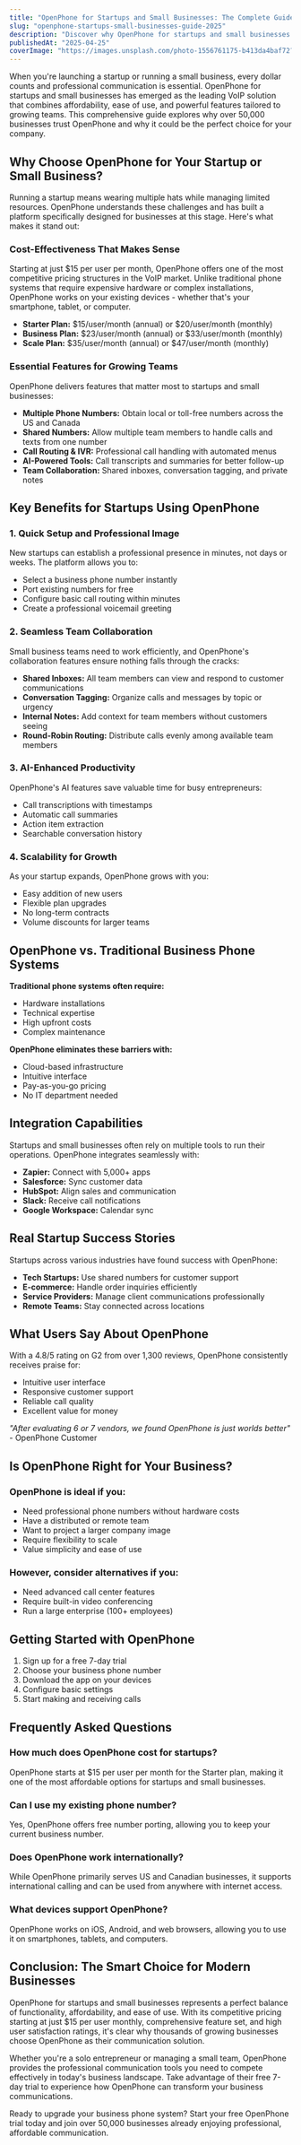 ```yaml
---
title: "OpenPhone for Startups and Small Businesses: The Complete Guide in 2025"
slug: "openphone-startups-small-businesses-guide-2025"
description: "Discover why OpenPhone for startups and small businesses is the top-rated phone system choice in 2025. Learn about features, pricing, and benefits for teams"
publishedAt: "2025-04-25"
coverImage: "https://images.unsplash.com/photo-1556761175-b413da4baf72?ixlib=rb-1.2.1&auto=format&fit=crop&w=1200&q=80"
---
```


When you're launching a startup or running a small business, every dollar counts and professional communication is essential. OpenPhone for startups and small businesses has emerged as the leading VoIP solution that combines affordability, ease of use, and powerful features tailored to growing teams. This comprehensive guide explores why over 50,000 businesses trust OpenPhone and why it could be the perfect choice for your company.

## Why Choose OpenPhone for Your Startup or Small Business?

Running a startup means wearing multiple hats while managing limited resources. OpenPhone understands these challenges and has built a platform specifically designed for businesses at this stage. Here's what makes it stand out:

### Cost-Effectiveness That Makes Sense

Starting at just $15 per user per month, OpenPhone offers one of the most competitive pricing structures in the VoIP market. Unlike traditional phone systems that require expensive hardware or complex installations, OpenPhone works on your existing devices - whether that's your smartphone, tablet, or computer.

- **Starter Plan:** $15/user/month (annual) or $20/user/month (monthly)
- **Business Plan:** $23/user/month (annual) or $33/user/month (monthly)
- **Scale Plan:** $35/user/month (annual) or $47/user/month (monthly)

### Essential Features for Growing Teams

OpenPhone delivers features that matter most to startups and small businesses:

- **Multiple Phone Numbers:** Obtain local or toll-free numbers across the US and Canada
- **Shared Numbers:** Allow multiple team members to handle calls and texts from one number
- **Call Routing & IVR:** Professional call handling with automated menus
- **AI-Powered Tools:** Call transcripts and summaries for better follow-up
- **Team Collaboration:** Shared inboxes, conversation tagging, and private notes

## Key Benefits for Startups Using OpenPhone

### 1. Quick Setup and Professional Image

New startups can establish a professional presence in minutes, not days or weeks. The platform allows you to:

- Select a business phone number instantly
- Port existing numbers for free
- Configure basic call routing within minutes
- Create a professional voicemail greeting

### 2. Seamless Team Collaboration

Small business teams need to work efficiently, and OpenPhone's collaboration features ensure nothing falls through the cracks:

- **Shared Inboxes:** All team members can view and respond to customer communications
- **Conversation Tagging:** Organize calls and messages by topic or urgency
- **Internal Notes:** Add context for team members without customers seeing
- **Round-Robin Routing:** Distribute calls evenly among available team members

### 3. AI-Enhanced Productivity

OpenPhone's AI features save valuable time for busy entrepreneurs:

- Call transcriptions with timestamps
- Automatic call summaries
- Action item extraction
- Searchable conversation history

### 4. Scalability for Growth

As your startup expands, OpenPhone grows with you:

- Easy addition of new users
- Flexible plan upgrades
- No long-term contracts
- Volume discounts for larger teams

## OpenPhone vs. Traditional Business Phone Systems

**Traditional phone systems often require:**
- Hardware installations
- Technical expertise
- High upfront costs
- Complex maintenance

**OpenPhone eliminates these barriers with:**
- Cloud-based infrastructure
- Intuitive interface
- Pay-as-you-go pricing
- No IT department needed

## Integration Capabilities

Startups and small businesses often rely on multiple tools to run their operations. OpenPhone integrates seamlessly with:

- **Zapier:** Connect with 5,000+ apps
- **Salesforce:** Sync customer data
- **HubSpot:** Align sales and communication
- **Slack:** Receive call notifications
- **Google Workspace:** Calendar sync

## Real Startup Success Stories

Startups across various industries have found success with OpenPhone:

- **Tech Startups:** Use shared numbers for customer support
- **E-commerce:** Handle order inquiries efficiently
- **Service Providers:** Manage client communications professionally
- **Remote Teams:** Stay connected across locations

## What Users Say About OpenPhone

With a 4.8/5 rating on G2 from over 1,300 reviews, OpenPhone consistently receives praise for:

- Intuitive user interface
- Responsive customer support
- Reliable call quality
- Excellent value for money

*"After evaluating 6 or 7 vendors, we found OpenPhone is just worlds better"* - OpenPhone Customer

## Is OpenPhone Right for Your Business?

### OpenPhone is ideal if you:

- Need professional phone numbers without hardware costs
- Have a distributed or remote team
- Want to project a larger company image
- Require flexibility to scale
- Value simplicity and ease of use

### However, consider alternatives if you:

- Need advanced call center features
- Require built-in video conferencing
- Run a large enterprise (100+ employees)

## Getting Started with OpenPhone

1. Sign up for a free 7-day trial
2. Choose your business phone number
3. Download the app on your devices
4. Configure basic settings
5. Start making and receiving calls

## Frequently Asked Questions

### How much does OpenPhone cost for startups?

OpenPhone starts at $15 per user per month for the Starter plan, making it one of the most affordable options for startups and small businesses.

### Can I use my existing phone number?

Yes, OpenPhone offers free number porting, allowing you to keep your current business number.

### Does OpenPhone work internationally?

While OpenPhone primarily serves US and Canadian businesses, it supports international calling and can be used from anywhere with internet access.

### What devices support OpenPhone?

OpenPhone works on iOS, Android, and web browsers, allowing you to use it on smartphones, tablets, and computers.

## Conclusion: The Smart Choice for Modern Businesses

OpenPhone for startups and small businesses represents a perfect balance of functionality, affordability, and ease of use. With its competitive pricing starting at just $15 per user monthly, comprehensive feature set, and high user satisfaction ratings, it's clear why thousands of growing businesses choose OpenPhone as their communication solution.

Whether you're a solo entrepreneur or managing a small team, OpenPhone provides the professional communication tools you need to compete effectively in today's business landscape. Take advantage of their free 7-day trial to experience how OpenPhone can transform your business communications.

Ready to upgrade your business phone system? Start your free OpenPhone trial today and join over 50,000 businesses already enjoying professional, affordable communication.